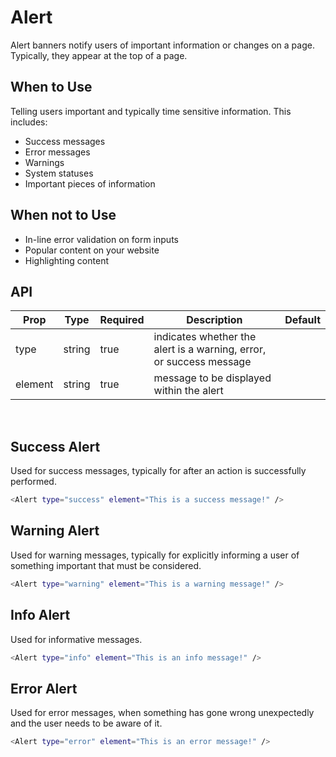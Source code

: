 
<Meta title="Alert" component={Alert} />

# Alert

Alert banners notify users of important information or changes on a page.
Typically, they appear at the top of a page.

## When to Use

Telling users important and typically time sensitive information. This includes:

- Success messages
- Error messages
- Warnings
- System statuses
- Important pieces of information

## When not to Use

- In-line error validation on form inputs
- Popular content on your website
- Highlighting content

## API

| Prop    | Type   | Required | Description                                                         | Default |
| ------- | ------ | -------- | ------------------------------------------------------------------- | ------- |
| type    | string | true     | indicates whether the alert is a warning, error, or success message |         |
| element | string | true     | message to be displayed within the alert                            |         |

<br />

## Success Alert

Used for success messages, typically for after an action is successfully performed.

<Story name="Success" id="alert--success"></Story>

```bash
<Alert type="success" element="This is a success message!" />
```

## Warning Alert

Used for warning messages, typically for explicitly informing a user of something important that must be considered.

<Story name="Warning" id="alert--warning"></Story>

```bash
<Alert type="warning" element="This is a warning message!" />
```

## Info Alert

Used for informative messages.

<Story name="Info" id="alert--info"></Story>

```bash
<Alert type="info" element="This is an info message!" />
```

## Error Alert

Used for error messages, when something has gone wrong unexpectedly and the user needs to be aware of it.

<Story name="Error" id="alert--error"></Story>

```bash
<Alert type="error" element="This is an error message!" />
```
